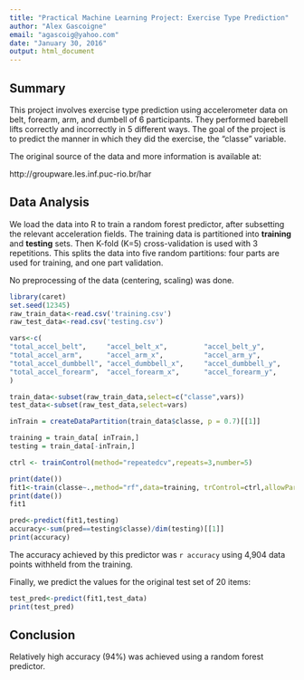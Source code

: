```yaml
---
title: "Practical Machine Learning Project: Exercise Type Prediction"
author: "Alex Gascoigne"
email: "agascoig@yahoo.com"
date: "January 30, 2016"
output: html_document
---
```


## Summary

This project involves exercise type prediction using accelerometer data on belt, forearm, arm,
and dumbell of 6 participants.  They performed barebell lifts correctly and incorrectly in
5 different ways.  The goal of the project is to predict the manner in which they did the
exercise, the "classe" variable.

The original source of the data and more information is available at:

http://groupware.les.inf.puc-rio.br/har

## Data Analysis

We load the data into R to train a random forest predictor, after subsetting the relevant
acceleration fields.  The training data is partitioned into **training** and **testing** sets. Then
K-fold (K=5) cross-validation is used with 3 repetitions.  This splits the data into five random partitions: four
parts are used for training, and one part validation.

No preprocessing of the data (centering, scaling) was done.

```r
library(caret)
set.seed(12345)
raw_train_data<-read.csv('training.csv')
raw_test_data<-read.csv('testing.csv')

vars<-c(
"total_accel_belt",     "accel_belt_x",         "accel_belt_y",         "accel_belt_z",        
"total_accel_arm",      "accel_arm_x",          "accel_arm_y",          "accel_arm_z",        
"total_accel_dumbbell", "accel_dumbbell_x",     "accel_dumbbell_y",     "accel_dumbbell_z",   
"total_accel_forearm",  "accel_forearm_x",      "accel_forearm_y",      "accel_forearm_z"
)

train_data<-subset(raw_train_data,select=c("classe",vars))
test_data<-subset(raw_test_data,select=vars)

inTrain = createDataPartition(train_data$classe, p = 0.7)[[1]]

training = train_data[ inTrain,]
testing = train_data[-inTrain,]

ctrl <- trainControl(method="repeatedcv",repeats=3,number=5)

print(date())
fit1<-train(classe~.,method="rf",data=training, trControl=ctrl,allowParallel=TRUE)
print(date())
fit1

pred<-predict(fit1,testing)
accuracy<-sum(pred==testing$classe)/dim(testing)[[1]]
print(accuracy)
```

The accuracy achieved by this predictor was `r accuracy` using 4,904 data points withheld from the training.

Finally, we predict the values for the original test set of 20 items:

```r
test_pred<-predict(fit1,test_data)
print(test_pred)
```

## Conclusion

Relatively high accuracy (94%) was achieved using a random forest predictor.